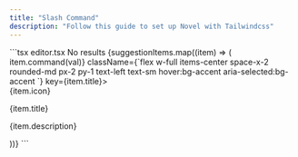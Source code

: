```yaml
---
title: "Slash Command"
description: "Follow this guide to set up Novel with Tailwindcss"
---
```



<CodeGroup>
```tsx editor.tsx
<EditorCommand className='z-50 h-auto max-h-[330px]  w-72 overflow-y-auto rounded-md border border-muted bg-background px-1 py-2 shadow-md transition-all'>
  <EditorCommandEmpty className='px-2 text-muted-foreground'>No results</EditorCommandEmpty>
  {suggestionItems.map((item) => (
    <EditorCommandItem
      value={item.title}
      onCommand={(val) => item.command(val)}
      className={`flex w-full items-center space-x-2 rounded-md px-2 py-1 text-left text-sm hover:bg-accent aria-selected:bg-accent `}
      key={item.title}>
      <div className='flex h-10 w-10 items-center justify-center rounded-md border border-muted bg-background'>
        {item.icon}
      </div>
      <div>
        <p className='font-medium'>{item.title}</p>
        <p className='text-xs text-muted-foreground'>{item.description}</p>
      </div>
    </EditorCommandItem>
  ))}
</EditorCommand>
```
<SuggestionsSnippet/>

</CodeGroup>

